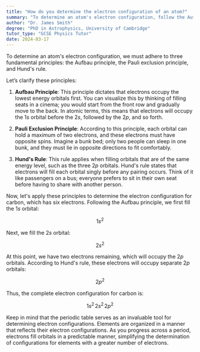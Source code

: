 ```yaml
---
title: "How do you determine the electron configuration of an atom?"
summary: "To determine an atom's electron configuration, follow the Aufbau principle, Pauli exclusion principle, and Hund's rule."
author: "Dr. James Smith"
degree: "PhD in Astrophysics, University of Cambridge"
tutor_type: "GCSE Physics Tutor"
date: 2024-03-17
---
```


To determine an atom's electron configuration, we must adhere to three fundamental principles: the Aufbau principle, the Pauli exclusion principle, and Hund's rule.

Let’s clarify these principles:

1. **Aufbau Principle**: This principle dictates that electrons occupy the lowest energy orbitals first. You can visualize this by thinking of filling seats in a cinema; you would start from the front row and gradually move to the back. In atomic terms, this means that electrons will occupy the $1s$ orbital before the $2s$, followed by the $2p$, and so forth.

2. **Pauli Exclusion Principle**: According to this principle, each orbital can hold a maximum of two electrons, and these electrons must have opposite spins. Imagine a bunk bed; only two people can sleep in one bunk, and they must lie in opposite directions to fit comfortably.

3. **Hund's Rule**: This rule applies when filling orbitals that are of the same energy level, such as the three $2p$ orbitals. Hund's rule states that electrons will fill each orbital singly before any pairing occurs. Think of it like passengers on a bus; everyone prefers to sit in their own seat before having to share with another person.

Now, let's apply these principles to determine the electron configuration for carbon, which has six electrons. Following the Aufbau principle, we first fill the $1s$ orbital: 

$$ 
1s^2 
$$

Next, we fill the $2s$ orbital: 

$$ 
2s^2 
$$

At this point, we have two electrons remaining, which will occupy the $2p$ orbitals. According to Hund's rule, these electrons will occupy separate $2p$ orbitals:

$$ 
2p^2 
$$

Thus, the complete electron configuration for carbon is:

$$ 
1s^2 \, 2s^2 \, 2p^2 
$$

Keep in mind that the periodic table serves as an invaluable tool for determining electron configurations. Elements are organized in a manner that reflects their electron configurations. As you progress across a period, electrons fill orbitals in a predictable manner, simplifying the determination of configurations for elements with a greater number of electrons.
    